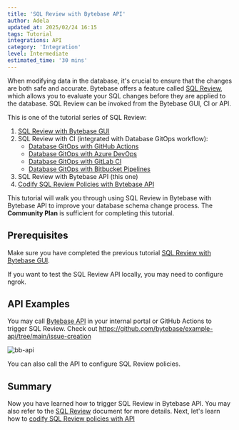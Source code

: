 ```yaml
---
title: 'SQL Review with Bytebase API'
author: Adela
updated_at: 2025/02/24 16:15
tags: Tutorial
integrations: API
category: 'Integration'
level: Intermediate
estimated_time: '30 mins'
---
```



When modifying data in the database, it's crucial to ensure that the changes are both safe and accurate. Bytebase offers a feature called [SQL Review](/sql-review/overview/), which allows you to evaluate your SQL changes before they are applied to the database. SQL Review can be invoked from the Bytebase GUI, CI or API.

This is one of the tutorial series of SQL Review:

1.  [SQL Review with Bytebase GUI](/tutorials/sql-review-gui/)
1.  SQL Review with CI (integrated with Database GitOps workflow):
    - [Database GitOps with GitHub Actions](/tutorials/gitops-github-workflow/#step-3-configure-sql-review-in-bytebase)
    - [Database GitOps with Azure DevOps](/tutorials/gitops-azure-devops-workflow/#step-3-configure-sql-review-in-bytebase)
    - [Database GitOps with GitLab CI](/tutorials/gitops-gitlab-workflow/#step-3-configure-sql-review-in-bytebase)
    - [Database GitOps with Bitbucket Pipelines](/tutorials/gitops-bitbucket-workflow/#step-3-configure-sql-review-in-bytebase)
1.  SQL Review with Bytebase API (this one)
1.  [Codify SQL Review Policies with Bytebase API](/tutorials/api-sql-review-policy/)

This tutorial will walk you through using SQL Review in Bytebase with Bytebase API to improve your database schema change process. The **Community Plan** is sufficient for completing this tutorial.

## Prerequisites

Make sure you have completed the previous tutorial [SQL Review with Bytebase GUI](/tutorials/sql-review-gui/).

If you want to test the SQL Review API locally, you may need to configure ngrok.

<VCSWithNgrok />

## API Examples

You may call [Bytebase API](/api/sql-review/) in your internal portal or GitHub Actions to trigger SQL Review. Check out https://github.com/bytebase/example-api/tree/main/issue-creation

![bb-api](/content/docs/tutorials/sql-review-api/bb-api.webp)

You can also call the API to configure SQL Review policies.

<TutorialBlock
  url="/docs/tutorials/api-sql-review-policy/"
  title="Codify SQL Review Policies with Bytebase API"
/>

## Summary

Now you have learned how to trigger SQL Review in Bytebase API. You may also refer to the [SQL Review](/sql-review/overview) document for more details. Next, let's learn how to [codify SQL Review policies with API](/tutorials/api-sql-review-policy/)
